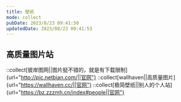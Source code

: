 ```yaml
---
title: 壁纸
mode: collect
pubDate: 2023/8/23 09:41:50
updatedDate: 2023/08/23 09:41:53
---
```


## 高质量图片站

::collect[彼岸图网||图片挺不错的，就是有下载限制]{url="http://pic.netbian.com/||官网"}
::collect[wallhaven||高质量图片]{url="https://wallhaven.cc/||官网"}
::collect[极简壁纸||别人的个人站]{url="https://bz.zzzmh.cn/index#people||官网"}
